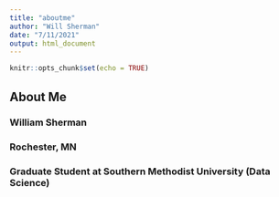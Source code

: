 ```yaml
---
title: "aboutme"
author: "Will Sherman"
date: "7/11/2021"
output: html_document
---
```


```r
knitr::opts_chunk$set(echo = TRUE)
```

## About Me
### William Sherman
### Rochester, MN
### Graduate Student at Southern Methodist University (Data Science)
